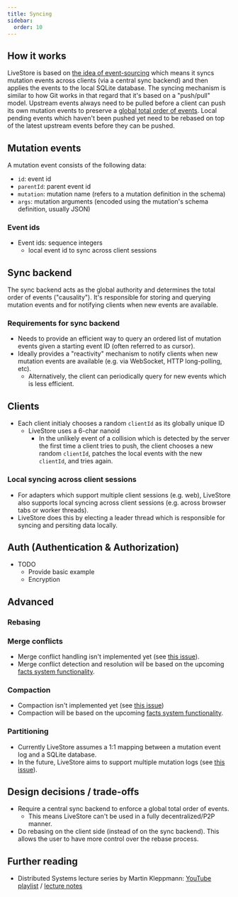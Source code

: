 ```yaml
---
title: Syncing
sidebar:
  order: 10
---
```


## How it works

LiveStore is based on [the idea of event-sourcing](/reference/Concepts/event-sourcing) which means it syncs mutation events across clients (via a central sync backend) and then applies the events to the local SQLite database. The syncing mechanism is similar to how Git works in that regard that it's based on a "push/pull" model. Upstream events always need to be pulled before a client can push its own mutation events to preserve a [global total order of events](https://medium.com/baseds/ordering-distributed-events-29c1dd9d1eff). Local pending events which haven't been pushed yet need to be rebased on top of the latest upstream events before they can be pushed.


## Mutation events

A mutation event consists of the following data:
- `id`: event id
- `parentId`: parent event id
- `mutation`: mutation name (refers to a mutation definition in the schema)
- `args`: mutation arguments (encoded using the mutation's schema definition, usually JSON)

### Event ids

- Event ids: sequence integers
  - local event id to sync across client sessions

## Sync backend

The sync backend acts as the global authority and determines the total order of events ("causality"). It's responsible for storing and querying mutation events and for notifying clients when new events are available.

### Requirements for sync backend

- Needs to provide an efficient way to query an ordered list of mutation events given a starting event ID (often referred to as cursor).
- Ideally provides a "reactivity" mechanism to notify clients when new mutation events are available (e.g. via WebSocket, HTTP long-polling, etc).
  - Alternatively, the client can periodically query for new events which is less efficient.

## Clients

- Each client initialy chooses a random `clientId` as its globally unique ID
  - LiveStore uses a 6-char nanoid
	- In the unlikely event of a collision which is detected by the server the first time a client tries to push, the client chooses a new random `clientId`, patches the local events with the new `clientId`, and tries again.

### Local syncing across client sessions

- For adapters which support multiple client sessions (e.g. web), LiveStore also supports local syncing across client sessions (e.g. across browser tabs or worker threads).
- LiveStore does this by electing a leader thread which is responsible for syncing and persiting data locally.

## Auth (Authentication & Authorization)

- TODO
  - Provide basic example
  - Encryption

## Advanced

### Rebasing

### Merge conflicts

- Merge conflict handling isn't implemented yet (see [this issue](https://github.com/livestorejs/livestore/issues/253)).
- Merge conflict detection and resolution will be based on the upcoming [facts system functionality](https://github.com/livestorejs/livestore/issues/254).

### Compaction

- Compaction isn't implemented yet (see [this issue](https://github.com/livestorejs/livestore/issues/136))
- Compaction will be based on the upcoming [facts system functionality](https://github.com/livestorejs/livestore/issues/254).

### Partitioning

- Currently LiveStore assumes a 1:1 mapping between a mutation event log and a SQLite database.
- In the future, LiveStore aims to support multiple mutation logs (see [this issue](https://github.com/livestorejs/livestore/issues/255)).


## Design decisions / trade-offs

- Require a central sync backend to enforce a global total order of events.
  - This means LiveStore can't be used in a fully decentralized/P2P manner.
- Do rebasing on the client side (instead of on the sync backend). This allows the user to have more control over the rebase process.

## Further reading

- Distributed Systems lecture series by Martin Kleppmann: [YouTube playlist](https://www.youtube.com/playlist?list=PLeKd45zvjcDFUEv_ohr_HdUFe97RItdiB) / [lecture notes](https://www.cl.cam.ac.uk/teaching/2122/ConcDisSys/dist-sys-notes.pdf)